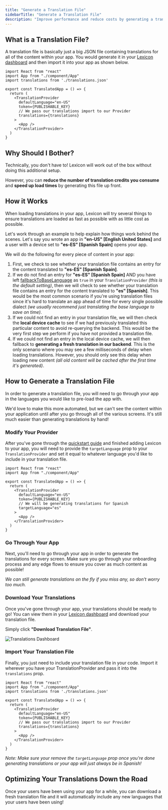 ---
title: "Generate a Translation File"
sidebarTitle: "Generate a Translation File"
description: "Improve performance and reduce costs by generating a translation file for your app."
---

## What is a Translation File?

A translation file is basically just a big JSON file containing translations for all of the content within your app. You would generate it in your [Lexicon dashboard](https://app.lexiconjs.com/translations) and then import it into your app as shown below.

```tsx
import React from "react"
import App from "./component/App"
import translations from './translations.json'

export const TranslatedApp = () => {
  return (
    <TranslationProvider 
      defaultLanguage="en-US" 
      token={PUBLISHABLE_KEY}
      // We pass our translations import to our Provider
      translations={translations}
    >
      <App />
    </TranslationProvider>
  )
}
```

## Why Should I Bother?

Technically, you don't have to! Lexicon will work out of the box without doing this additional setup.

However, you can **reduce the number of translation credits you consume** and **speed up load times** by generating this file up front.

## How it Works

When loading translations in your app, Lexicon will try several things to ensure translations are loaded as fast as possible with as little cost as possible.

Let's work through an example to help explain how things work behind the scenes. Let's say you wrote an app in **"en-US" [English United States]** and a user with a device set to **"es-ES" [Spanish Spain]** opens your app.

We will do the following for every piece of content in your app:

1. First, we check to see whether your translation file contains an entry for the content translated to **"es-ES" [Spanish Spain]**.
2. If we do not find an entry for **"es-ES" [Spanish Spain]** AND you have left [fallbackToBaseLanguage](docs/usage/components/translation-provider#properties) as `true` in your `TranslationProvider` *(this is the default setting)*, then we will check to see whether your translation file contains an entry for the content translated to **"es" [Spanish]**. This would be the most common scenario if you're using translation files since it's hard to translate an app ahead of time for every single possible dialect *(we usually recommend just translating the base language to save on time)*.
3. If we could not find an entry in your translation file, we will then check the **local device cache** to see if we had previously translated this particular content to avoid re-querying the backend. This would be the very first step we perform if you have not provided a translation file.
4. If we could not find an entry in the local device cache, we will then fallback to **generating a fresh translation in our backend**. This is the only scenario where you may see a few milliseconds of delay when loading translations. However, you should only see this delay when loading new content *(all old content will be cached after the first time it's generated)*.

## How to Generate a Translation File

In order to generate a translation file, you will need to go through your app in the languages you would like to pre-load the app with.

We'd love to make this more automated, but we can't see the content within your application until after you go through all of the various screens. It's still much easier than generating translations by hand!

### Modify Your Provider

After you've gone through the [quickstart guide](/docs/get-started/quickstart) and finished adding Lexicon to your app, you will need to provide the `targetLanguage` prop to your `TranslationProvider` and set it equal to whatever language you'd like to include in your translation file.

```tsx
import React from "react"
import App from "./component/App"

export const TranslatedApp = () => {
  return (
    <TranslationProvider 
      defaultLanguage="en-US" 
      token={PUBLISHABLE_KEY}
      // We will be generating translations for Spanish
      targetLanguage="es"
    >
      <App />
    </TranslationProvider>
  )
}
```

### Go Through Your App

Next, you'll need to go through your app in order to generate the translations for every screen. Make sure you go through your onboarding process and any edge flows to ensure you cover as much content as possible!

*We can still generate translations on the fly if you miss any, so don't worry too much.*

### Download Your Translations

Once you've gone through your app, your translations should be ready to go! You can view them in your [Lexicon dashboard](https://app.lexiconjs.com/translations) and download your translation file.

Simply click **"Download Translation File"**.

![Translations Dashboard](/images/download-translation-file.png)

### Import Your Translation File

Finally, you just need to include your translation file in your code. Import it wherever you have your TranslationProvider and pass it into the `translations` prop.

```tsx
import React from "react"
import App from "./component/App"
import translations from './translations.json'

export const TranslatedApp = () => {
  return (
    <TranslationProvider 
      defaultLanguage="en-US" 
      token={PUBLISHABLE_KEY}
      // We pass our translations import to our Provider
      translations={translations}
    >
      <App />
    </TranslationProvider>
  )
}
```

*Note: Make sure your remove the `targetLanguage` prop once you're done generating translations or your app will just always be in Spanish!*

## Optimizing Your Translations Down the Road

Once your users have been using your app for a while, you can download a fresh translation file and it will automatically include any new languages that your users have been using!

